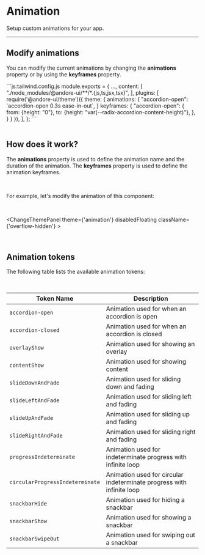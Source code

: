 
# Animation

Setup custom animations for your app.

---
## Modify animations

You can modify the current animations by changing the **animations** property or by using the **keyframes** property.

<div className="code-block mt-4">
```js:tailwind.config.js
module.exports = {
    ...,
    content: [
        "./node_modules/@andore-ui/**/*.{js,ts,jsx,tsx}",
    ],
    plugins: [
        require('@andore-ui/theme')({
            theme: {
                animations: {
                    "accordion-open": `accordion-open 0.3s ease-in-out`,
                }
                keyframes: {
                    "accordion-open": {
                        from: {height: "0"},
                        to: {height: "var(--radix-accordion-content-height)"},
                    },
                }
            }
        }),
    ],
};
```
</div>


<br />

## How does it work?

The **animations** property is used to define the animation name and the duration of the animation. The **keyframes** property is used to define the animation keyframes.

<br/>

For example, let's modify the animation of this component:

<br/>

<ChangeThemePanel theme={'animation'} disabledFloating className={'overflow-hidden'} >
    <SchematicAccordion  />
</ChangeThemePanel>

<br/>

## Animation tokens

The following table lists the available animation tokens:

<br/>

| Token Name                      | Description                                                           |
|---------------------------------|-----------------------------------------------------------------------|
| `accordion-open`                | Animation used for when an accordion is open                          |
| `accordion-closed`              | Animation used for when an accordion is closed                        |
| `overlayShow`                   | Animation used for showing an overlay                                 |
| `contentShow`                   | Animation used for showing content                                    |
| `slideDownAndFade`              | Animation used for sliding down and fading                            |
| `slideLeftAndFade`              | Animation used for sliding left and fading                            |
| `slideUpAndFade`                | Animation used for sliding up and fading                              |
| `slideRightAndFade`             | Animation used for sliding right and fading                           |
| `progressIndeterminate`         | Animation used for indeterminate progress with infinite loop          |
| `circularProgressIndeterminate` | Animation used for circular indeterminate progress with infinite loop |
| `snackbarHide`                  | Animation used for hiding a snackbar                                  |
| `snackbarShow`                  | Animation used for showing a snackbar                                 |
| `snackbarSwipeOut`              | Animation used for swiping out a snackbar                             |
